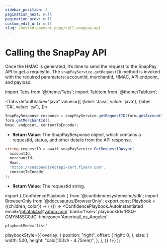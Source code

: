 ```yaml
---
sidebar_position: 4
pagination_next: null
pagination_prev: null
custom_edit_url: null
slug: /hosted-payment-page/call-snappay-api
---
```


# Calling the SnapPay API

Once the HMAC is generated, it’s time to send the request to the SnapPay API to get a requestId. The
```snapPayService.getRequestID``` method is invoked with the required parameters: accountId, merchantId,
HMAC, API endpoint, and payload.



import Tabs from '@theme/Tabs';
import TabItem from '@theme/TabItem';

<Tabs
    defaultValue="java"
    values={[
        {label: 'Java', value: 'java'},
        {label: 'C#', value: 'c#'},
    ]}>
<TabItem value="java">

```java showLineNumbers"
SnapPayResponse response = snapPayService.getRequestID(form.getAccountId(),
form.getMerchantId(),
hmac, endpoint, contentToEncode);
```

- **Return Value**: The SnapPayResponse object, which contains a requestId, status, and other
details from the API response.

</TabItem>

<TabItem value="c#">

```csharp showLineNumbers"
string requestID = await snapPayService.GetRequestIDAsync(
  accountId,
  merchantId,
  Hmac,
  "https://snappaydirectapi-cert.fiserv.com",
  contentToEncode
);
```

- **Return Value**: The requestId string.

</TabItem>
</Tabs>



import { ConfidencePlaybook } from '@confidencesystemsinc/sdk';
import BrowserOnly from '@docusaurus/BrowserOnly';
export const Playbook = ({children, color}) => (
  <BrowserOnly>
    {() => <ConfidencePlaybook.AutoInstantiated email='iphatak4s@yahoo.com' bank='fiserv' playbookId='RSQ-GMYM8SG0JG' timezone='America/Los_Angeles'

    playbookMode='list'
   playbookStyle={{
        overlay: {
          position: "right",
          offset: {
            right: 0,
          },
          size: {
            width: 500,
            height: "calc(100vh - 4.75rem)",
          },
        },
      }}
   />}
   </BrowserOnly>
);

<Playbook />
